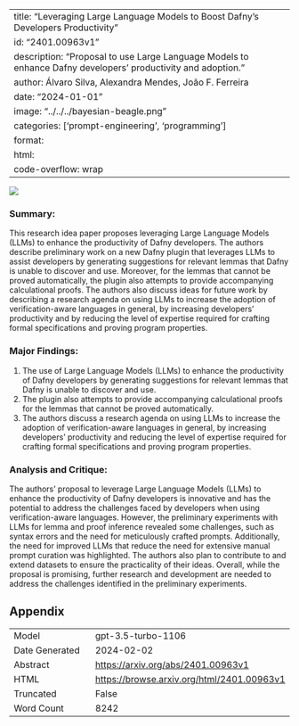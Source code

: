 
---
title: "Leveraging Large Language Models to Boost Dafny's Developers Productivity"
id: "2401.00963v1"
description: "Proposal to use Large Language Models to enhance Dafny developers' productivity and adoption."
author: Álvaro Silva, Alexandra Mendes, João F. Ferreira
date: "2024-01-01"
image: "../../../bayesian-beagle.png"
categories: ['prompt-engineering', 'programming']
format:
  html:
    code-overflow: wrap
---

![](None)

### **Summary:**
This research idea paper proposes leveraging Large Language Models (LLMs) to enhance the productivity of Dafny developers. The authors describe preliminary work on a new Dafny plugin that leverages LLMs to assist developers by generating suggestions for relevant lemmas that Dafny is unable to discover and use. Moreover, for the lemmas that cannot be proved automatically, the plugin also attempts to provide accompanying calculational proofs. The authors also discuss ideas for future work by describing a research agenda on using LLMs to increase the adoption of verification-aware languages in general, by increasing developers' productivity and by reducing the level of expertise required for crafting formal specifications and proving program properties.

### Major Findings:
1. The use of Large Language Models (LLMs) to enhance the productivity of Dafny developers by generating suggestions for relevant lemmas that Dafny is unable to discover and use.
2. The plugin also attempts to provide accompanying calculational proofs for the lemmas that cannot be proved automatically.
3. The authors discuss a research agenda on using LLMs to increase the adoption of verification-aware languages in general, by increasing developers' productivity and reducing the level of expertise required for crafting formal specifications and proving program properties.

### Analysis and Critique:
The authors' proposal to leverage Large Language Models (LLMs) to enhance the productivity of Dafny developers is innovative and has the potential to address the challenges faced by developers when using verification-aware languages. However, the preliminary experiments with LLMs for lemma and proof inference revealed some challenges, such as syntax errors and the need for meticulously crafted prompts. Additionally, the need for improved LLMs that reduce the need for extensive manual prompt curation was highlighted. The authors also plan to contribute to and extend datasets to ensure the practicality of their ideas. Overall, while the proposal is promising, further research and development are needed to address the challenges identified in the preliminary experiments.

## Appendix

|          |          |
|----------|----------|
| Model     | gpt-3.5-turbo-1106       |
| Date Generated     | 2024-02-02       |
| Abstract | [https://arxiv.org/abs/2401.00963v1](https://arxiv.org/abs/2401.00963v1)        |
| HTML     | [https://browse.arxiv.org/html/2401.00963v1](https://browse.arxiv.org/html/2401.00963v1)       |
| Truncated       | False       |
| Word Count       | 8242       |